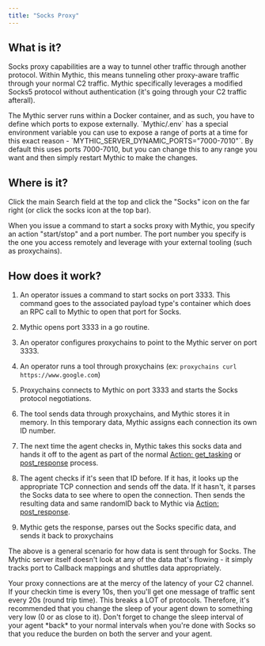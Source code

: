 ```yaml
---
title: "Socks Proxy"
---
```

## What is it?

Socks proxy capabilities are a way to tunnel other traffic through another protocol. Within Mythic, this means tunneling other proxy-aware traffic through your normal C2 traffic. Mythic specifically leverages a modified Socks5 protocol without authentication (it's going through your C2 traffic afterall).

<Note>
The Mythic server runs within a Docker container, and as such, you have to define which ports to expose externally. `Mythic/.env` has a special environment variable you can use to expose a range of ports at a time for this exact reason - `MYTHIC_SERVER_DYNAMIC_PORTS="7000-7010"`. By default this uses ports 7000-7010, but you can change this to any range you want and then simply restart Mythic to make the changes.
</Note>

## Where is it?

Click the main Search field at the top and click the "Socks" icon on the far right (or click the socks icon at the top bar).

When you issue a command to start a socks proxy with Mythic, you specify an action "start/stop" and a port number. The port number you specify is the one you access remotely and leverage with your external tooling (such as proxychains).

## How does it work?

1. An operator issues a command to start socks on port 3333. This command goes to the associated payload type's container which does an RPC call to Mythic to open that port for Socks.

2. Mythic opens port 3333 in a go routine.

3. An operator configures proxychains to point to the Mythic server on port 3333.

4. An operator runs a tool through proxychains (ex: `proxychains curl https://www.google.com`)

5. Proxychains connects to Mythic on port 3333 and starts the Socks protocol negotiations.

6. The tool sends data through proxychains, and Mythic stores it in memory. In this temporary data, Mythic assigns each connection its own ID number.

7. The next time the agent checks in, Mythic takes this socks data and hands it off to the agent as part of the normal [Action: get\_tasking](/version-2.3/customizing/c2-related-development/c2-profile-code/agent-side-coding/action_get_tasking) or [post\_response](/version-2.3/customizing/c2-related-development/c2-profile-code/agent-side-coding/action-post_response) process.

8. The agent checks if it's seen that ID before. If it has, it looks up the appropriate TCP connection and sends off the data. If it hasn't, it parses the Socks data to see where to open the connection. Then sends the resulting data and same randomID back to Mythic via [Action: post\_response](/version-2.3/customizing/c2-related-development/c2-profile-code/agent-side-coding/action-post_response).

9. Mythic gets the response, parses out the Socks specific data, and sends it back to proxychains

The above is a general scenario for how data is sent through for Socks. The Mythic server itself doesn't look at any of the data that's flowing - it simply tracks port to Callback mappings and shuttles data appropriately.

<Info>
Your proxy connections are at the mercy of the latency of your C2 channel. If your checkin time is every 10s, then you'll get one message of traffic sent every 20s (round trip time). This breaks a LOT of protocols. Therefore, it's recommended that you change the sleep of your agent down to something very low (0 or as close to it).
</Info>
<Note>
Don't forget to change the sleep interval of your agent *back* to your normal intervals when you're done with Socks so that you reduce the burden on both the server and your agent.
</Note>
